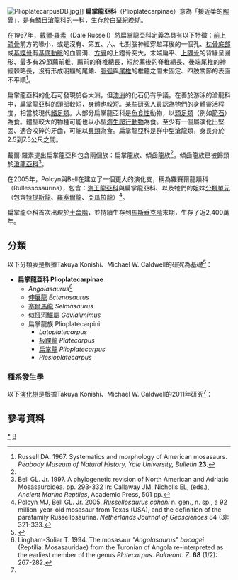 {{Automatic Taxobox
| taxon = Plioplatecarpinae
| authority = Dollo, 1884<ref name = "Dollo, 1884">Dollo L. 1884. Le mosasaure. ''Revue des Questions Scientifiques'' XVI:648-653.</ref>; Williston, 1897<ref name = "Williston, 1897">Williston SW. 1897. Range and distribution of the mosasaurs with remarks on synonymy. ''Kansas University Quarterly'' '''4''' (4): 177-185.</ref>
| fossil_range = {{Fossilrange|89.3|66}}<small>[[白堊紀|白堊紀]]晚期</small>
| image = Mosasaur skull.JPG
| image_caption = [[牛津大學|牛津大學]]自然史博物館的扁掌龍頭顱骨
}}
[[File:PlioplatecarpusDB.jpg|thumb]]]]
'''扁掌龍亞科'''（Plioplatecarpinae）意為「接近槳的[[腕骨|腕骨]]」，是[[有鱗目|有鱗目]][[滄龍科|滄龍科]]的一科，生存於[[白堊紀|白堊紀]]晚期。

在1967年，[[戴爾·羅素|戴爾·羅素]]（Dale Russell）將扁掌龍亞科定義為具有以下特徵：[[前上頜骨|前上頜骨]]前方的喙小，或是沒有、第五、六、七對腦神經穿越耳後的一個孔、[[枕骨底部|枕骨底部]]或[[基蝶骨|基蝶骨]]有[[基底動脈|基底動脈]]的血管溝、[[方骨|方骨]]的上鐙骨突大，末端扁平、[[上隅骨|上隅骨]]的背緣呈圓形、最多有29節薦前椎、薦前的脊椎總長，短於薦後的脊椎總長、後端尾椎的神經棘略長，沒有形成明顯的尾鰭、[[脈弧|脈弧]]與[[尾椎|尾椎]]的椎體之間未固定、四肢關節的表面不平順<ref name = "Russell, 1967">Russell DA. 1967. Systematics and morphology of American mosasaurs. ''Peabody Museum of Natural History, Yale University, Bulletin'' '''23'''.</ref>。

扁掌龍亞科的化石可發現於各大洲，但[[澳洲|澳洲]]的化石仍有爭議。在善於游泳的滄龍科中，扁掌龍亞科的頭部較短，身體也較短。某些研究人員認為牠們的身體靈活程度，相當於現代[[鰭足類|鰭足類]]。大部分扁掌龍亞科是[[魚食性|魚食性]]動物，以[[頭足類|頭足類]]（例如[[箭石|箭石]]）為食。體型較大的物種可能也以小型[[海生爬行動物|海生爬行動物]]為食。至少有一個屬演化出堅固、適合咬碎的牙齒，可能以[[貝類|貝類]]為食。扁掌龍亞科是群中型滄龍類，身長介於2.5到7.5公尺之間。

戴爾·羅素提出扁掌龍亞科包含兩個族：扁掌龍族、傾齒龍族<ref name = "Russell, 1967"/>。傾齒龍族已被歸類於[[滄龍亞科|滄龍亞科]]<ref name = "Bell, 1997">Bell GL. Jr. 1997. A phylogenetic revision of North American and Adriatic Mosasauroidea. pp. 293-332 In: Callaway JM, Nicholls EL, (eds.), ''Ancient Marine Reptiles'', Academic Press, 501 pp.</ref>。

在2005年，Polcyn與Bell在建立了一個更大的演化支，稱為羅賽爾龍類科（Rullessosaurina），包含：[[海王龍亞科|海王龍亞科]]與扁掌龍亞科、以及牠們的姐妹[[分類單元|分類單元]]（包含[[特提斯龍|特提斯龍]]、[[羅塞爾龍|羅塞爾龍]]、[[亞瓜拉龍|亞瓜拉龍]]）<ref name = "Polcyn & Bell, 2005">Polcyn MJ, Bell GL. Jr. 2005. ''Russellosaurus coheni'' n. gen., n. sp., a 92 million-year-old mosasaur from Texas (USA), and the definition of the parafamily Russellosaurina. ''Netherlands Journal of Geosciences'' 84 (3): 321-333.</ref>。

扁掌龍亞科首次出現於[[土侖階|土侖階]]，並持續生存到[[馬斯垂克階|馬斯垂克階]]末期，生存了近2,400萬年。

== 分類 ==
以下分類表是根據Takuya Konishi、Michael W. Caldwell的研究為基礎<ref name=KC11>{{cite journal |last=Konishi |first=Takuya |coauthors=and Michael W. Caldwell |year=2011 |title=Two new plioplatecarpine (Squamata, Mosasauridae) genera from the Upper Cretaceous of North America, and a global phylogenetic analysis of plioplatecarpines |journal=Journal of Vertebrate Paleontology |volume=31 |issue=4 |pages=754–783 |doi=10.1080/02724634.2011.579023 |url=http://www.tandfonline.com/doi/abs/10.1080/02724634.2011.579023 |access-date=2012-07-17 |archive-date=2016-04-12 |archive-url=https://web.archive.org/web/20160412180806/http://www.tandfonline.com/doi/abs/10.1080/02724634.2011.579023 |dead-url=no }}</ref>：

*'''扁掌龍亞科 Plioplatecarpinae'''
**''Angolasaurus''<ref name = "Lingham-Soliar, 1994">Lingham-Soliar T. 1994. The mosasaur ''"Angolasaurus" bocagei'' (Reptilia: Mosasauridae) from the Turonian of Angola re-interpreted as the earliest member of the genus ''Platecarpus''. ''Palaeont. Z.'' '''68''' (1/2): 267-282.</ref>
**[[伸展龍|伸展龍]] ''Ectenosaurus''
**[[塞爾馬龍|塞爾馬龍]] ''Selmasaurus''
** [[似恆河鱷屬|似恆河鱷屬]] ''Gavialimimus''
**扁掌龍族 Plioplatecarpini
***''Latoplatecarpus''
***[[板踝龍|板踝龍]] ''Platecarpus''
***[[扁掌龍|扁掌龍]] ''Plioplatecarpus''
***''Plesioplatecarpus''

===種系發生學===
以下[[演化樹|演化樹]]是根據Takuya Konishi、Michael W. Caldwell的2011年研究<ref name=KC11/>：

{{clade| style=font-size:100%;line-height:100%
|1={{clade
   |1=''[[硬椎龍|硬椎龍]]''
   |2={{clade
      |1=''Kourisodon''
      |label2=羅塞爾龍類科
      |2={{clade
         |1={{clade
            |1=''[[亞瓜拉龍|亞瓜拉龍]]''
            |2={{clade
               |1=''[[羅塞爾龍|羅塞爾龍]]''
               |2=''[[特提斯龍|特提斯龍]]'' }} }}
         |2={{clade
            |1={{clade
               |1=''[[海王龍|海王龍]] T. kansasensis''
               |2=''[[海王龍|海王龍]] T. proriger'' }}
            |label2='''扁掌龍亞科'''
            |2={{clade
               |1=''[[伸展龍|伸展龍]]''
               |2={{clade
                  |1=''Angolasaurus''
                  |2={{clade
                     |1={{clade
                        |1=''[[塞爾馬龍|塞爾馬龍]] S. johnsoni''
                        |2=''[[塞爾馬龍|塞爾馬龍]] S. russelli'' }}
                     |2={{clade
                        |1=''Plesioplatecarpus''
                        |2={{clade
                           |1=''[[板踝龍|板踝龍]] P. tympaniticus''
                           |2={{clade
                              |1=''L. willistoni''
                              |2={{clade
                                 |1={{clade
                                    |1=''L. nichollsae''
                                    |2=''[[板踝龍|板踝龍]] P. somenensis'' }}
                                 |2={{clade
                                    |1=''[[扁掌龍|扁掌龍]] P. primaevus''
                                    |2={{clade
                                       |1=''[[扁掌龍|扁掌龍]] P. houzeaui''
                                       |2=''[[扁掌龍|扁掌龍]] P. marshi'' }} }} }} }} }} }} }} }} }} }} }} }} }} }}

== 參考資料 ==
{{reflist}}
{{滄龍科}}
{{Taxonbar|from=Q591005}}

[[Category:滄龍科|*]]
[[Category:_1884年描述的分类群|B]]
